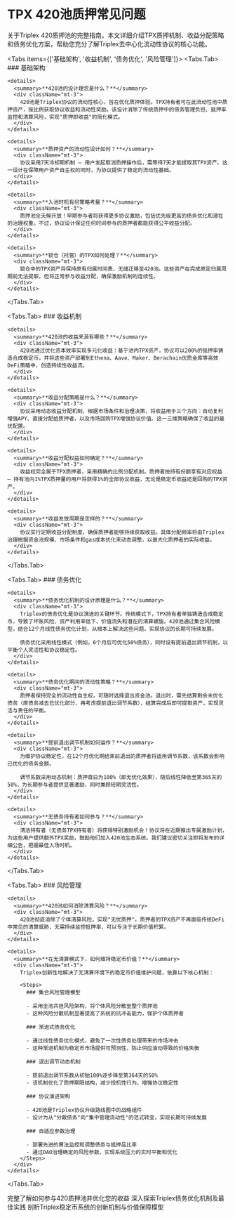 
# TPX 420池质押常见问题

<Callout type="info">
  关于Triplex 420质押池的完整指南。本文详细介绍TPX质押机制、收益分配策略和债务优化方案，帮助您充分了解Triplex去中心化流动性协议的核心功能。
</Callout>

<Tabs items={['基础架构', '收益机制', '债务优化', '风险管理']}>
  <Tabs.Tab>
    ### 基础架构

    <details>
      <summary>**420池的设计理念是什么？**</summary>
      <div className="mt-3">
        420池是Triplex协议的流动性核心，旨在优化质押体验。TPX持有者可在此流动性池中质押资产，按比例获取协议收益和流动性奖励。该设计消除了传统质押中的债务管理负担、抵押率监控和清算风险，实现"质押即收益"的简化模式。
      </div>
    </details>

    <details>
      <summary>**质押资产的流动性设计如何？**</summary>
      <div className="mt-3">
        协议采用7天冷却期机制 — 用户发起取消质押操作后，需等待7天才能提取其TPX资产。这一设计在保障用户资产自主权的同时，为协议提供了稳定的流动性基础。
      </div>
    </details>

    <details>
      <summary>**入池时机有何策略考量？**</summary>
      <div className="mt-3">
        质押池全天候开放！早期参与者将获得更多协议激励，包括优先级更高的债务优化和潜在的治理权重。不过，协议设计保证任何时间参与的质押者都能获得公平收益分配。
      </div>
    </details>

    <details>
      <summary>**锁仓（托管）的TPX如何处理？**</summary>
      <div className="mt-3">
        锁仓中的TPX资产将保持原有归属时间表，无缝迁移至420池。这些资产在完成原定归属周期前无法提取，但将正常参与收益分配，确保激励机制的连续性。
      </div>
    </details>
  </Tabs.Tab>

  <Tabs.Tab>
    ### 收益机制

    <details>
      <summary>**420池的收益来源有哪些？**</summary>
      <div className="mt-3">
        420池通过优化资本效率实现多元化收益：基于池内TPX资产，协议可以200%的抵押率铸造合成稳定币，并将这些资产部署到Ethena、Aave、Maker、Berachain优质金库等高效DeFi策略中，创造持续性收益流。
      </div>
    </details>

    <details>
      <summary>**收益分配策略是什么？**</summary>
      <div className="mt-3">
        协议采用动态收益分配机制，根据市场条件和治理决策，将收益用于三个方向：自动复利增强APY、直接分配给质押者，以及市场回购TPX增强协议价值。这一三维策略确保了收益的最优配置。
      </div>
    </details>

    <details>
      <summary>**收益分配权益如何确定？**</summary>
      <div className="mt-3">
        收益权完全属于TPX质押者，采用精确的比例分配机制。质押者按持有份额享有对应权益 — 持有池内1%TPX质押量的用户将获得1%的全部协议收益，无论是稳定币收益还是回购的TPX资产。
      </div>
    </details>

    <details>
      <summary>**收益发放周期是怎样的？**</summary>
      <div className="mt-3">
        协议实行定期收益分配制度，确保质押者能够持续获取收益。具体分配频率将由Triplex治理根据资金池规模、市场条件和gas成本优化来动态调整，以最大化质押者的实际收益。
      </div>
    </details>
  </Tabs.Tab>

  <Tabs.Tab>
    ### 债务优化

    <details>
      <summary>**债务优化机制的设计原理是什么？**</summary>
      <div className="mt-3">
        Triplex的债务优化是协议演进的关键环节。传统模式下，TPX持有者单独铸造合成稳定币，导致了坏账风险、资产利用率低下、价值流失和潜在的清算螺旋。420池通过集合风险模型，结合12个月线性债务优化计划，从根本上解决这些问题，实现协议的长期可持续发展。

        债务优化采用线性模式（例如，6个月后可优化50%债务），同时设有提前退出调节机制，以平衡个人灵活性和协议稳定性。
      </div>
    </details>

    <details>
      <summary>**债务优化期间的流动性策略？**</summary>
      <div className="mt-3">
        质押者保持完全的流动性自主权，可随时选择退出资金池。退出时，需先结算剩余未优化债务（原债务减去已优化部分，再考虑提前退出调节系数），结算完成后即可提取资产，实现灵活与责任的平衡。
      </div>
    </details>

    <details>
      <summary>**提前退出调节机制如何运作？**</summary>
      <div className="mt-3">
        为维护协议稳定性，在12个月优化期结束前退出的质押者将适用调节系数，该系数会影响已优化的债务金额。

        调节系数采用动态机制：质押首日为100%（即无优化效果），随后线性降低至第365天的50%，为长期参与者提供显著激励，同时兼顾短期灵活性。
      </div>
    </details>

    <details>
      <summary>**无债务持有者如何参与？**</summary>
      <div className="mt-3">
        清洁持有者（无债务TPX持有者）将获得特别激励机会！协议将在近期推出专属激励计划，为这些用户提供额外TPX奖励，鼓励他们加入420池生态系统。我们建议密切关注即将发布的详细公告，把握最佳入场时机。
      </div>
    </details>
  </Tabs.Tab>

  <Tabs.Tab>
    ### 风险管理

    <details>
      <summary>**420池如何消除清算风险？**</summary>
      <div className="mt-3">
        420池彻底消除了个体清算风险，实现"无忧质押"。质押者的TPX资产不再面临传统DeFi中常见的清算威胁，无需持续监控抵押率，可以专注于长期价值积累。
      </div>
    </details>

    <details>
      <summary>**在无清算模式下，如何维持稳定币价值？**</summary>
      <div className="mt-3">
        Triplex创新性地解决了无清算环境下的稳定币价值维护问题，依靠以下核心机制：

        <Steps>
          ### 集合风险管理模型
          
          - 采用全池共担风险架构，将个体风险分散至整个质押池
          - 这种风险分散机制显著提高了系统的抗冲击能力，保护个体质押者
          
          ### 渐进式债务优化
          
          - 通过线性债务优化模式，避免了一次性债务处理带来的市场冲击
          - 这种渐进机制为稳定币市场提供可预测性，防止供应波动导致的价格失衡
          
          ### 退出调节动态机制
          
          - 提前退出调节系数从初始100%逐步降至第364天的50%
          - 该机制优化了质押期限结构，减少投机性行为，增强协议稳定性
          
          ### 协议演进架构
          
          - 420池是Triplex协议升级路线图中的战略组件
          - 设计为从"分散债务"向"集中管理流动性"的范式转变，实现长期可持续发展
          
          ### 自适应参数治理
          
          - 部署先进的算法监控和调整债务与抵押品比率
          - 通过DAO治理确定的风险参数，实现系统压力的实时平衡和优化
        </Steps>
      </div>
    </details>
  </Tabs.Tab>
</Tabs>

<Cards>
  <Cards.Card
    title="质押指南"
    href="/zh-SG/TriplexProtocol/GetStarted"
  >
    完整了解如何参与420质押池并优化您的收益
  </Cards.Card>
  <Cards.Card
    title="债务优化策略"
    href="/zh-SG/TriplexProtocol/DebtManagement"
  >
    深入探索Triplex债务优化机制及最佳实践
  </Cards.Card>
  <Cards.Card
    title="稳定币技术架构"
    href="/zh-SG/TriplexProtocol/Stablecoin"
  >
    剖析Triplex稳定币系统的创新机制与价值保障模型
  </Cards.Card>
</Cards>